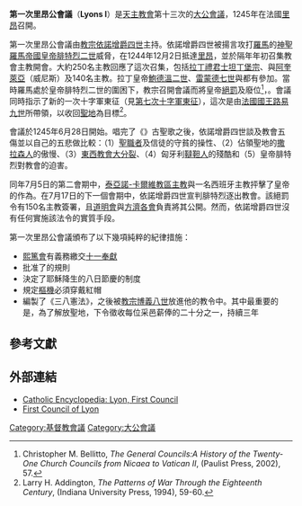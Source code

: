 {{Refimprove|time=2019-12-09T17:04:07+00:00}}
{{NoteTA
|1=zh-hant:依諾增爵; zh-hans:依诺增爵; zh-hk:諾森; zh-cn:意诺增爵;
|2=zh-hant:波尼法爵; zh-hans:波尼法爵; zh-hk:博義;
}}
{{Ecumenical council|council_name=第一次里昂公會議
|council_date=1245年
|accepted_by=[[天主教|天主教]]
|previous=[[第四次拉特朗公會議|第四次拉特朗公會議]]
|next=[[第二次里昂公會議|第二次里昂公會議]]
|convoked_by=[[教宗依諾增爵四世|教宗依諾增爵四世]]
|presided_by=教宗依諾增爵四世
|attendance=250人
|topics=
*[[腓特烈二世_(神聖羅馬帝國)|皇帝腓特烈二世]]
*文書紀律
*[[十字軍東征|十字軍東征]]
*[[東西教會大分裂|東西教會大分裂]]
|documents=
*《三八憲法》
*腓特烈的廢位
*[[第七次十字軍東征|第七次十字軍東征]]
*[[樞機|樞機]]的紅帽
*聖地的徵收
}}
'''第一次里昂公會議'''（'''Lyons I'''）是[[天主教會|天主教會]]第十三次的[[大公會議|大公會議]]，1245年在法國[[里昂|里昂]]召開。

第一次里昂公會議由[[教宗依諾增爵四世|教宗依諾增爵四世]]主持。依諾增爵四世被揚言攻打[[羅馬|羅馬]]的[[神聖羅馬帝國皇帝|神聖羅馬帝國皇帝]][[腓特烈二世_(神聖羅馬帝國)|腓特烈二世]]威脅，在1244年12月2日抵達[[里昂|里昂]]，並於隔年年初召集教會主教開會。大約250名主教回應了這次召集，包括[[拉丁禮君士坦丁堡宗主教列表|拉丁禮君士坦丁堡宗]]、{{link-en|拉丁禮安提阿宗主教|Latin Patriarch of Antioch}}與[[阿奎萊亞|阿奎萊亞]]（威尼斯）及140名主教。拉丁皇帝[[鮑德溫二世_(拉丁皇帝)|鮑德溫二世]]、{{link-en|圖盧茲伯爵|Count of Toulouse}}[[圖盧茲伯爵雷蒙德七世|雷蒙德七世]]與{{link-en|普羅旺斯伯爵|List of rulers of Provence}}{{le|普羅旺斯伯爵雷蒙·貝朗熱四世|Ramon Berenguer IV, Count of Provence|雷蒙·貝朗熱四世}}都有參加。當時羅馬處於皇帝腓特烈二世的圍困下，教宗召開會議而將皇帝[[絕罰|絕罰]]及廢位<ref>Christopher M. Bellitto, ''The General Councils:A History of the Twenty-One Church Councils from Nicaea to Vatican II'', (Paulist Press, 2002), 57.</ref>，{{what|以及[[葡萄牙君主列表|葡萄牙國王]][[桑喬二世_(葡萄牙)|桑喬二世]]<ref>H. Salvador Martínez, ''Alfonso X, the Learned'', Trans. Odile Cisneros, (Brill, 2010), 380.</ref>}}。會議同時指示了新的一次十字軍東征（見[[第七次十字軍東征|第七次十字軍東征]]），這次是由[[路易九世_(法蘭西)|法國國王路易九世]]所帶領，以收回[[聖地|聖地]]為目標<ref>Larry H. Addington, ''The Patterns of War Through the Eighteenth Century'', (Indiana University Press, 1994), 59-60.</ref>。

會議於1245年6月28日開始。唱完了《{{link-en|求造物主聖神降臨|Veni Creator Spiritus}}》古聖歌之後，依諾增爵四世談及教會五傷並以自己的五悲做比較：（1）[[聖職者|聖職者]]及信徒的守貧的操性、（2）佔領聖地的[[撒拉森人|撒拉森人]]的傲慢、（3）[[東西教會大分裂|東西教會大分裂]]、（4）匈牙利[[韃靼人|韃靼人]]的殘酷和（5）皇帝腓特烈對教會的迫害。

同年7月5日的第二會期中，[[天主教泰亞諾-卡爾維教區|泰亞諾-卡爾維教區主教]]與一名西班牙主教抨擊了皇帝的作為。在7月17日的下一個會期中，依諾增爵四世宣判腓特烈逐出教會。該絕罰令有150名主教簽署，且[[道明會|道明會]]與[[方濟各會|方濟各會]]負責將其公開。然而，依諾增爵四世沒有任何實施該法令的實質手段。

第一次里昂公會議頒布了以下幾項純粹的紀律措施：
* [[熙篤會|熙篤會]]有義務繳交[[十一奉獻|十一奉獻]]
* 批准了{{link-en|古蘭格蒙泰|Grandmontines}}的規則
* 決定了耶穌降生的八日節慶的制度
* 規定[[樞機|樞機]]必須穿戴紅帽
* 編製了《三八憲法》，之後被[[教宗博義八世|教宗博義八世]]放進他的教令中。其中最重要的是，為了解放聖地，下令徵收每位采邑薪俸的二十分之一，持續三年

==參考文獻==
{{reflist}}

==外部連結==
*[http://www.newadvent.org/cathen/09476b.htm Catholic Encyclopedia: Lyon, First Council] {{Wayback|url=http://www.newadvent.org/cathen/09476b.htm |date=20150825035433 }}
*[http://www.legionofmarytidewater.com/faith/ECUM13.HTM First Council of Lyon] {{Wayback|url=http://www.legionofmarytidewater.com/faith/ECUM13.HTM |date=20160303230646 }}

{{基督教大公會議}}
{{天主教會史}}
{{Authority control}}

{{DEFAULTSORT:First Council Of Lyon}}
[[Category:基督教會議|Category:基督教會議]]
[[Category:大公會議|Category:大公會議]]